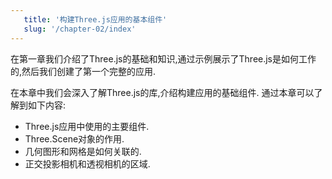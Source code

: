 ```yaml
---
   title: '构建Three.js应用的基本组件'
   slug: '/chapter-02/index'
---
```


在第一章我们介绍了Three.js的基础和知识,通过示例展示了Three.js是如何工作的,然后我们创建了第一个完整的应用.

在本章中我们会深入了解Three.js的库,介绍构建应用的基础组件. 通过本章可以了解到如下内容:

* Three.js应用中使用的主要组件.
* Three.Scene对象的作用.
* 几何图形和网格是如何关联的.
* 正交投影相机和透视相机的区域.